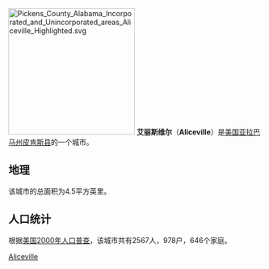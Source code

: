 [[File:Pickens_County_Alabama_Incorporated_and_Unincorporated_areas_Aliceville_Highlighted.svg|250px]]
'''艾丽斯维尔'''（'''Aliceville'''）是[[美国|美国]][[亚拉巴马州|亚拉巴马州]][[皮肯斯县_(亚拉巴马州)|皮肯斯县]]的一个城市。

==地理==
该城市的总面积为4.5平方英里。

==人口统计==
根据[[美国2000年人口普查|美国2000年人口普查]]，该城市共有2567人，978户，646个家庭。

{{Authority control}}
{{皮肯斯縣 (阿拉巴馬州)}}
[[Category:亚拉巴马州城市|Aliceville]]